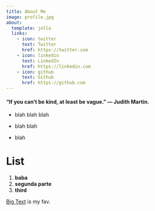 ```yaml
---
title: About Me 
image: profile.jpg
about:
  template: jolla
  links:
    - icon: twitter
      text: Twitter
      href: https://twitter.com
    - icon: linkedin
      text: LinkedIn
      href: https://linkedin.com
    - icon: github
      text: Github
      href: https://github.com
---
```


#### **"If you can't be kind, at least be vague.” ― Judith Martin.**

-   blah blah blah

-   blah blah

-   blah

# List

1.  **baba**
2.  **segunda parte**
3.  **third**

[Big Text](https://large-type.com/#) is my fav.
